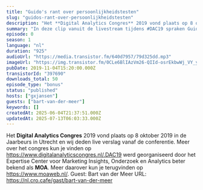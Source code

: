 ```yaml
---
title: "Guido's rant over persoonlijkheidstesten"
slug: "guidos-rant-over-persoonlijkheidstesten"
description: "Het **Digital Analytics Congres** 2019 vond plaats op 8 oktober 2019 in de Jaarbeurs in Utrecht en wij deden live verslag vanaf de conferentie. Meer over het congres kun je vinden op https://www.digitalanalyticscongres.nl/.DAC19 werd georganiseerd door het Expertise Center voor Marketing Insights, Onderzoek en Analytics beter bekend als **MOA**. Meer daarover kun je terugvinden op https://www.moaweb.nl/. Guest: Bart van der Meer URL: https://nl.cro.cafe/gast/bart-van-der-meer"
summary: "In deze clip vanuit de livestream tijdens #DAC19 spraken Guido en Bart onderling over persoonlijkheidstesten."
episode: 0
season: 1
language: "nl"
duration: "925"
audioUrl: "https://media.transistor.fm/640d7957/79d325dd.mp3"
imageUrl: "https://img.transistor.fm/0CLe6BlIAzVm26-QIId-osrEkbwWj_VY_yCDOr8rzd4/rs:fill:3000:3000:1/q:60/aHR0cHM6Ly9pbWct/dXBsb2FkLXByb2R1/Y3Rpb24udHJhbnNp/c3Rvci5mbS81MmI2/ZDJmOTQ3MTcwNTky/NzczZmFjZGJlNzFm/NDk2Yy5qcGVn.webp"
pubDate: 2019-11-04T15:20:00.000Z
transistorId: "397690"
downloads_total: 50
episode_type: "bonus"
status: "published"
hosts: ["gxjansen"]
guests: ["bart-van-der-meer"]
keywords: []
createdAt: 2025-06-04T21:37:51.000Z
updatedAt: 2025-07-13T06:03:33.000Z
---
```


Het **Digital Analytics Congres** 2019 vond plaats op 8 oktober 2019 in de Jaarbeurs in Utrecht en wij deden live verslag vanaf de conferentie. Meer over het congres kun je vinden op https://www.digitalanalyticscongres.nl/.DAC19 werd georganiseerd door het Expertise Center voor Marketing Insights, Onderzoek en Analytics beter bekend als **MOA**. Meer daarover kun je terugvinden op https://www.moaweb.nl/. Guest: Bart van der Meer URL: https://nl.cro.cafe/gast/bart-van-der-meer
